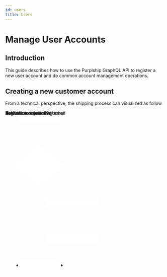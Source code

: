 ```yaml
---
id: users
title: Users
---
```


# Manage User Accounts


## Introduction

This guide describes how to use the Purplship GraphQL API to register a new 
user account and do common account management operations.


## Creating a new customer account

From a technical perspective, the shipping process can visualized as follow


<div style={{ textAlign: 'center' }}>
  <svg xmlns="http://www.w3.org/2000/svg" version="1.1" width="298px" height="516px" viewBox="-0.5 -0.5 298 516">
    <defs/>
    <g>
      <path d="M 108.25 36.67 L 108.3 73.4 L 108.3 99.92" fill="none" stroke="var(--ifm-font-color-base)" strokeMiterlimit="10" pointerEvents="stroke"/>
      <path d="M 108.3 108.92 L 103.8 99.92 L 112.8 99.92 Z" fill="none" stroke="var(--ifm-font-color-base)" strokeMiterlimit="10" pointerEvents="all"/>
      <rect x="40.75" y="0" width="135" height="36.67" rx="5.5" ry="5.5" fill="rgba(255, 255, 255, 1)" stroke="var(--ifm-font-color-base)" pointerEvents="all"/>
      <g transform="translate(-0.5 -0.5)">
        <switch>
          <foreignObject pointerEvents="none" width="100%" height="100%" requiredFeatures="http://www.w3.org/TR/SVG11/feature#Extensibility" style={{overflow: "visible", justifyContent: "left"}}>
            <div xmlns="http://www.w3.org/1999/xhtml" style={{display: "flex", alignItems: "unsafe center", justifyContent: "unsafe center", width: "133px", height: "1px", paddingTop: "18px", marginLeft: "42px"}}>
              <div style={{boxSizing: "border-box", fontSize: "0px", justifyContent: "center"}}>
                <div style={{display: "inline-block", fontSize: "12px", fontFamily: "Helvetica", color: "rgb(0, 0, 0)", lineHeight: "1.2", pointerEvents: "all", whiteSpace: "normal", overflowWrap: "normal"}}>Register an account</div>
              </div>
            </div>
          </foreignObject>
          <text x="108" y="22" fill="rgba(0, 0, 0, 1)" fontFamily="Helvetica" fontSize="12px" textAnchor="middle">Register an account</text>
        </switch>
      </g>
      <path d="M 148.88 207.5 L 212 207.5 L 212 269.88" fill="none" stroke="var(--ifm-font-color-base)" strokeMiterlimit="10" pointerEvents="stroke"/>
      <path d="M 212 278.88 L 207.5 269.88 L 216.5 269.88 Z" fill="none" stroke="var(--ifm-font-color-base)" strokeMiterlimit="10" pointerEvents="all"/>
      <g transform="translate(-0.5 -0.5)">
        <switch>
          <foreignObject pointerEvents="none" width="100%" height="100%" requiredFeatures="http://www.w3.org/TR/SVG11/feature#Extensibility" style={{overflow: "visible", justifyContent: "left"}}>
            <div xmlns="http://www.w3.org/1999/xhtml" style={{display: "flex", alignItems: "unsafe center", justifyContent: "unsafe center", width: "1px", height: "1px", paddingTop: "212px", marginLeft: "232px"}}>
              <div style={{boxSizing: "border-box", fontSize: "0px", justifyContent: "center"}}>
                <div style={{display: "inline-block", fontSize: "1px", fontFamily: "Helvetica", color: "rgb(0, 0, 0)", lineHeight: "1.2", pointerEvents: "all", whiteSpace: "nowrap",}}>Yes</div>
              </div>
            </div>
          </foreignObject>
          <text x="232" y="216" fill="rgba(0, 0, 0, 1)" fontFamily="Helvetica" fontSize="1px" textAnchor="middle">Yes</text>
        </switch>
      </g>
      <path d="M 108.25 110 L 189.5 175 L 108.25 240 L 27 175 Z" fill="rgba(255, 255, 255, 1)" stroke="var(--ifm-font-color-base)" strokeMiterlimit="10" pointerEvents="all"/>
      <g transform="translate(-0.5 -0.5)">
        <switch>
          <foreignObject pointerEvents="none" width="100%" height="100%" requiredFeatures="http://www.w3.org/TR/SVG11/feature#Extensibility" style={{overflow: "visible", justifyContent: "left"}}>
            <div xmlns="http://www.w3.org/1999/xhtml" style={{display: "flex", alignItems: "unsafe center", justifyContent: "unsafe center", width: "153px", height: "1px", paddingTop: "173px", marginLeft: "32px"}}>
              <div style={{boxSizing: "border-box", fontSize: "0px", justifyContent: "center"}}>
                <div style={{display: "inline-block", fontSize: "12px", fontFamily: "Helvetica", color: "rgb(0, 0, 0)", lineHeight: "1.2", pointerEvents: "all", whiteSpace: "normal", overflowWrap: "normal"}}>
                  <b>Activation required?</b>
                </div>
              </div>
            </div>
          </foreignObject>
          <text x="108" y="177" fill="rgba(0, 0, 0, 1)" fontFamily="Helvetica" fontSize="12px" textAnchor="middle">Activation required?</text>
        </switch>
      </g>
      <rect x="127" y="280" width="170" height="30" fill="rgba(255, 255, 255, 1)" stroke="var(--ifm-font-color-base)" pointerEvents="all"/>
      <g transform="translate(-0.5 -0.5)">
        <switch>
          <foreignObject pointerEvents="none" width="100%" height="100%" requiredFeatures="http://www.w3.org/TR/SVG11/feature#Extensibility" style={{overflow: "visible", justifyContent: "left"}}>
            <div xmlns="http://www.w3.org/1999/xhtml" style={{display: "flex", alignItems: "unsafe center", justifyContent: "unsafe center", width: "168px", height: "1px", paddingTop: "295px", marginLeft: "128px"}}>
              <div style={{boxSizing: "border-box", fontSize: "0px", justifyContent: "center"}}>
                <div style={{display: "inline-block", fontSize: "12px", fontFamily: "Helvetica", color: "rgb(0, 0, 0)", lineHeight: "1.2", pointerEvents: "all", whiteSpace: "normal", overflowWrap: "normal"}}>Ask user to check their email</div>
              </div>
            </div>
          </foreignObject>
          <text x="212" y="299" fill="rgba(0, 0, 0, 1)" fontFamily="Helvetica" fontSize="12px" textAnchor="middle">Ask user to check their email</text>
        </switch>
      </g>
      <rect x="127" y="390" width="170" height="30" fill="rgba(255, 255, 255, 1)" stroke="var(--ifm-font-color-base)" pointerEvents="all"/>
      <g transform="translate(-0.5 -0.5)">
        <switch>
          <foreignObject pointerEvents="none" width="100%" height="100%" requiredFeatures="http://www.w3.org/TR/SVG11/feature#Extensibility" style={{overflow: "visible", justifyContent: "left"}}>
            <div xmlns="http://www.w3.org/1999/xhtml" style={{display: "flex", alignItems: "unsafe center", justifyContent: "unsafe center", width: "168px", height: "1px", paddingTop: "405px", marginLeft: "128px"}}>
              <div style={{boxSizing: "border-box", fontSize: "0px", justifyContent: "center"}}>
                <div style={{display: "inline-block", fontSize: "12px", fontFamily: "Helvetica", color: "rgb(0, 0, 0)", lineHeight: "1.2", pointerEvents: "all", whiteSpace: "normal", overflowWrap: "normal"}}>Confirm account using token</div>
              </div>
            </div>
          </foreignObject>
          <text x="212" y="409" fill="rgba(0, 0, 0, 1)" fontFamily="Helvetica" fontSize="12px" textAnchor="middle">Confirm account using token</text>
        </switch>
      </g>
      <path d="M 212 330 L 212 310" fill="none" stroke="var(--ifm-font-color-base)" strokeWidth="2" strokeMiterlimit="10" strokeDasharray="2 6" pointerEvents="stroke"/>
      <path d="M 212 360 L 212 390" fill="none" stroke="var(--ifm-font-color-base)" strokeWidth="2" strokeMiterlimit="10" strokeDasharray="2 6" pointerEvents="stroke"/>
      <rect x="40.75" y="478" width="135" height="36.67" rx="5.5" ry="5.5" fill="rgba(255, 255, 255, 1)" stroke="var(--ifm-font-color-base)" pointerEvents="all"/>
      <g transform="translate(-0.5 -0.5)">
        <switch>
          <foreignObject pointerEvents="none" width="100%" height="100%" requiredFeatures="http://www.w3.org/TR/SVG11/feature#Extensibility" style={{overflow: "visible", justifyContent: "left"}}>
            <div xmlns="http://www.w3.org/1999/xhtml" style={{display: "flex", alignItems: "unsafe center", justifyContent: "unsafe center", width: "133px", height: "1px", paddingTop: "496px", marginLeft: "42px"}}>
              <div style={{boxSizing: "border-box", fontSize: "0px", justifyContent: "center"}}>
                <div style={{display: "inline-block", fontSize: "12px", fontFamily: "Helvetica", color: "rgb(0, 0, 0)", lineHeight: "1.2", pointerEvents: "all", whiteSpace: "normal", overflowWrap: "normal"}}>New account is active</div>
              </div>
            </div>
          </foreignObject>
          <text x="108" y="500" fill="rgba(0, 0, 0, 1)" fontFamily="Helvetica" fontSize="12px" textAnchor="middle">New account is active</text>
        </switch>
      </g>
      <path d="M 212 420 L 212 450 L 179.67 491.32" fill="none" stroke="var(--ifm-font-color-base)" strokeMiterlimit="10" pointerEvents="stroke"/>
      <path d="M 176.44 495.45 L 178 487.78 L 179.67 491.32 L 183.51 492.1 Z" fill="rgba(0, 0, 0, 1)" stroke="var(--ifm-font-color-base)" strokeMiterlimit="10" pointerEvents="all"/>
      <path d="M 67.63 207.5 L 7 250 L 7 350 L 7 450 L 37 491.19" fill="none" stroke="var(--ifm-font-color-base)" strokeMiterlimit="10" pointerEvents="stroke"/>
      <path d="M 40.09 495.43 L 33.14 491.83 L 37 491.19 L 38.8 487.71 Z" fill="rgba(0, 0, 0, 1)" stroke="var(--ifm-font-color-base)" strokeMiterlimit="10" pointerEvents="all"/>
      <rect x="127" y="330" width="170" height="30" fill="none" stroke="none" pointerEvents="all"/>
      <g transform="translate(-0.5 -0.5)">
        <switch>
          <foreignObject pointerEvents="none" width="100%" height="100%" requiredFeatures="http://www.w3.org/TR/SVG11/feature#Extensibility" style={{overflow: "visible", justifyContent: "left"}}>
            <div xmlns="http://www.w3.org/1999/xhtml" style={{display: "flex", alignItems: "unsafe center", justifyContent: "unsafe center", width: "168px", height: "1px", paddingTop: "345px", marginLeft: "128px"}}>
              <div style={{boxSizing: "border-box", fontSize: "0px", justifyContent: "center"}}>
                <div style={{display: "inline-block", fontSize: "12px", fontFamily: "Helvetica", color: "rgb(0, 0, 0)", lineHeight: "1.2", pointerEvents: "all", backgroundColor: "rgb(230, 230, 230)", whiteSpace: "normal", overflowWrap: "normal"}}>
                  <span style={{backgroundColor: "rgb(248 , 249 , 250)"}}>User clicks link with token</span>
                </div>
              </div>
            </div>
          </foreignObject>
          <text x="212" y="349" fill="rgba(0, 0, 0, 1)" fontFamily="Helvetica" fontSize="12px" textAnchor="middle">User clicks link with token</text>
        </switch>
      </g>
    </g>
    <switch>
      <g requiredFeatures="http://www.w3.org/TR/SVG11/feature#Extensibility"/>
      <a transform="translate(0,-5)"  target="_blank">
        <text textAnchor="middle" fontSize="10px" x="50%" y="100%">Viewer does not support full SVG 1.1</text>
      </a>
    </switch>
  </svg>
</div>
